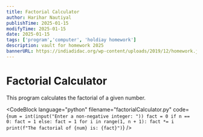 ```yaml
---
title: Factorial Calculator
author: Harihar Nautiyal
publishTime: 2025-01-15
modifyTime: 2025-01-15
date: 2025-01-15
tags: ['program','computer', 'holdiay homework']
description: vault for homework 2025
bannerURL: https://indiadidac.org/wp-content/uploads/2019/12/homework.jpg
---
```


# Factorial Calculator

This program calculates the factorial of a given number.

<CodeBlock
language="python"
filename="factorialCalculator.py"
code={`
num = int(input("Enter a non-negative integer: "))
fact = 0
if n == 0: fact = 1
else: fact = 1
for i in range(1, n + 1): fact *= i
print(f"The factorial of {num} is: {fact}")
`}
/>
